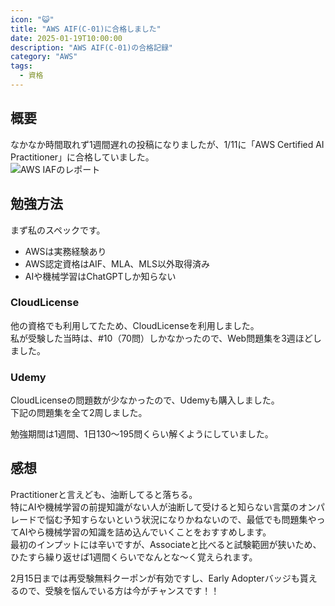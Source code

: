 ```yaml
---
icon: "😺"
title: "AWS AIF(C-01)に合格しました"
date: 2025-01-19T10:00:00
description: "AWS AIF(C-01)の合格記録"
category: "AWS"
tags:
  - 資格
---
```

## 概要
なかなか時間取れず1週間遅れの投稿になりましたが、1/11に「AWS Certified AI Practitioner」に合格していました。  
![AWS IAFのレポート](./aws_aif_report.webp)

## 勉強方法
まず私のスペックです。  
- AWSは実務経験あり
- AWS認定資格はAIF、MLA、MLS以外取得済み
- AIや機械学習はChatGPTしか知らない

### CloudLicense
他の資格でも利用してたため、CloudLicenseを利用しました。  
私が受験した当時は、#10（70問）しかなかったので、Web問題集を3週ほどしました。  
<ExLink url="https://cloud-license.com/" />

### Udemy
CloudLicenseの問題数が少なかったので、Udemyも購入しました。  
下記の問題集を全て2周しました。  
<ExLink url="https://www.udemy.com/course/aws-certified-ai-practitioner-certification-55-4/" />

勉強期間は1週間、1日130～195問くらい解くようにしていました。  

## 感想
Practitionerと言えども、油断してると落ちる。  
特にAIや機械学習の前提知識がない人が油断して受けると知らない言葉のオンパレードで悩む予知すらないという状況になりかねないので、最低でも問題集やってAIやら機械学習の知識を詰め込んでいくことをおすすめします。  
最初のインプットには辛いですが、Associateと比べると試験範囲が狭いため、ひたすら繰り返せば1週間くらいでなんとな～く覚えられます。  


2月15日までは再受験無料クーポンが有効ですし、Early Adopterバッジも貰えるので、受験を悩んでいる方は今がチャンスです！！  
<ExLink url="https://pages.awscloud.com/GLOBAL-other-GC-traincert-aws-foundational-certification-2024-learn-jp.html?sc_icampaign=aware_apj_200_certification_foundational-retake_ribbon_jp_tnc&sc_ichannel=ha&sc_icontent=awssm-1949905_aware_tnc&sc_iplace=ribbon&trk=a679091a-b2e8-4893-816d-03214a6b92a4~ha_awssm-1949905_aware_tnc/" />